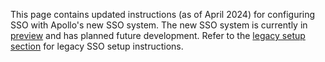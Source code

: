 <PreviewFeature>

This page contains updated instructions (as of April 2024) for configuring SSO with Apollo's new SSO system.
The new SSO system is currently in [preview](/resources/product-launch-stages#preview) and has planned future development. Refer to the [legacy setup section](#legacy-setup) for legacy SSO setup instructions.

</PreviewFeature>
